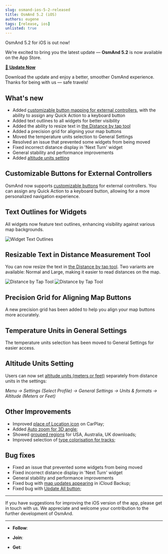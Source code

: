 ```yaml
---
slug: osmand-ios-5-2-released
title: OsmAnd 5.2 (iOS)
authors: eugene
tags: [release, ios]
unlisted: true
---
```




OsmAnd 5.2 for iOS is out now!

We’re excited to bring you the latest update — **OsmAnd 5.2** is now available on the App Store. 

[🔄 **Update Now**](https://itunes.apple.com/us/app/osmand-maps-travel-navigate/id934850257)

Download the update and enjoy a better, smoother OsmAnd experience.  
Thanks for being with us — safe travels!


<!--truncate-->

## What's new

-  Added [customizable button mapping for external controllers](#customizable-buttons-for-external-controllers), with the ability to assign any Quick Action to a keyboard button 
-  Added text outlines to all widgets for better visibility 
-  Added the ability to resize text in [the Distance by tap tool](https://osmand.net/docs/user/widgets/radius-ruler#distance-by-tap)
-  Added a precision grid for aligning your map buttons 
-  Moved the temperature units selection to General Settings 
-  Resolved an issue that prevented some widgets from being moved 
-  Fixed incorrect distance display in 'Next Turn' widget 
-  General stability and performance improvements
-  Added [altitude units setting](#altitude-units-setting)

## Customizable Buttons for External Controllers

OsmAnd now supports [customizable buttons](https://osmand.net/docs/user/map/interact-with-map#custom-input-device-type) for external controllers. You can assign any Quick Action to a keyboard button, allowing for a more personalized navigation experience.

## Text Outlines for Widgets

All widgets now feature text outlines, enhancing visibility against various map backgrounds.

![Widget Text Outlines](./img/outlines.png)

## Resizable Text in Distance Measurement Tool

You can now resize the text in [the Distance by tap tool](https://osmand.net/docs/user/widgets/radius-ruler#distance-by-tap). Two variants are available: Normal and Large, making it easier to read distances on the map.

![Distance by Tap Tool](./img/distance_size.png) ![Distance by Tap Tool](./img/distance_size_1.png)

## Precision Grid for Aligning Map Buttons

A new precision grid has been added to help you align your map buttons more accurately.

## Temperature Units in General Settings

The temperature units selection has been moved to General Settings for easier access.

## Altitude Units Setting

Users can now set [altitude units (meters or feet)](https://osmand.net/docs/user/personal/profiles#units--formats) separately from distance units in the settings:

_Menu → Settings (Select Profile) → General Settings → Units & formats → Altitude (Meters or Feet)_

## Other Improvements

- Improved [place of Location icon](https://github.com/osmandapp/OsmAnd-iOS/issues/4843) on CarPlay;
- Added [Auto zoom for 3D angle](https://github.com/osmandapp/OsmAnd-iOS/issues/4908);
- Showed [grouped regions](https://github.com/osmandapp/OsmAnd-iOS/issues/4815) for USA, Australia, UK downloads;
- Improved selection of [type colorisation for tracks](https://github.com/osmandapp/OsmAnd-iOS/issues/4646);

## Bug fixes

- Fixed an issue that prevented some widgets from being moved
- Fixed incorrect distance display in 'Next Turn' widget
- General stability and performance improvements
- Fixed bug with [map updates appearing](https://github.com/osmandapp/OsmAnd-iOS/issues/4761) in iCloud Backup;
- Fixed bug with [Update All button](https://github.com/osmandapp/OsmAnd-iOS/issues/4859);

_______________________


If you have suggestions for improving the iOS version of the app, please get in touch with us. We appreciate and welcome your contribution to the further development of OsmAnd.

______________________
- **Follow**: <LinksSocial/>  

- **Join**: <LinksTelegram/>  

- **Get**: 

&nbsp;<AppleStore/>
